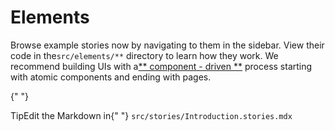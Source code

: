 
<Meta title="Components/Containers/Readme" />

# Elements

Browse example stories now by navigating to them in the sidebar.
View their code in the`src/elements/**` directory to learn how they work.
We recommend building UIs with a[** component - driven **](https://componentdriven.org) process starting with atomic components and ending with pages.

{" "}

<div className="tip-wrapper">
  <span className="tip">Tip</span>Edit the Markdown in{" "}
  <code>src/stories/Introduction.stories.mdx</code>
</div>

